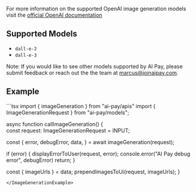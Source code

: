 For more information on the supported OpenAI image generation models visit the [official OpenAI documentation](https://platform.openai.com/docs/guides/images)

## Supported Models
- `dall-e-2`
- `dall-e-3`

Note: If you would like to see other models supported by AI Pay, please submit feedback or reach out the the team at marcus@joinaipay.com.



## Example
<ImageGenerationExample>
```tsx
import { imageGeneration } from "ai-pay/apis"
import { ImageGenerationRequest } from "ai-pay/models";

async function callImageGeneration() {  
  const request: ImageGenerationRequest = INPUT;

  const {
    error,
    debugError,
    data,
  } = await imageGeneration(request);

  if (error) {
    displayErrorToUser(request, error);
    console.error("AI Pay debug error", debugError)
    return;
  } 

  const { 
    imageUrls 
  } = data;
  prependImagesToUi(request, imageUrls);
}
```
</ImageGenerationExample>


